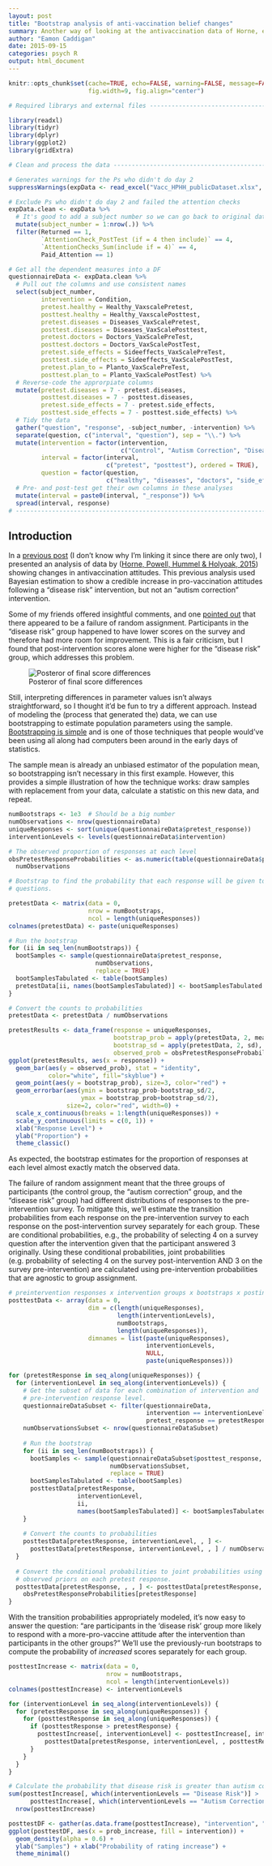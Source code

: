 ```yaml
---
layout: post
title: "Bootstrap analysis of anti-vaccination belief changes"
summary: Another way of looking at the antivaccination data of Horne, et al.
author: "Eamon Caddigan"
date: 2015-09-15
categories: psych R
output: html_document
---
```


```r
knitr::opts_chunk$set(cache=TRUE, echo=FALSE, warning=FALSE, message=FALSE,
                      fig.width=9, fig.align="center")
```

```r
# Required librarys and external files ----------------------------------------

library(readxl)
library(tidyr)
library(dplyr)
library(ggplot2)
library(gridExtra)

# Clean and process the data --------------------------------------------------

# Generates warnings for the Ps who didn't do day 2
suppressWarnings(expData <- read_excel("Vacc_HPHH_publicDataset.xlsx", sheet = 2))

# Exclude Ps who didn't do day 2 and failed the attention checks
expData.clean <- expData %>%
  # It's good to add a subject number so we can go back to original data
  mutate(subject_number = 1:nrow(.)) %>%
  filter(Returned == 1,
         `AttentionCheck_PostTest (if = 4 then include)` == 4,
         `AttentionChecks_Sum(include if = 4)` == 4,
         Paid_Attention == 1)

# Get all the dependent measures into a DF
questionnaireData <- expData.clean %>%
  # Pull out the columns and use consistent names
  select(subject_number,
         intervention = Condition,
         pretest.healthy = Healthy_VaxscalePretest,
         posttest.healthy = Healthy_VaxscalePosttest,
         pretest.diseases = Diseases_VaxScalePretest,
         posttest.diseases = Diseases_VaxScalePosttest,
         pretest.doctors = Doctors_VaxScalePreTest,
         posttest.doctors = Doctors_VaxScalePostTest,
         pretest.side_effects = Sideeffects_VaxScalePreTest,
         posttest.side_effects = Sideeffects_VaxScalePostTest,
         pretest.plan_to = Planto_VaxScalePreTest,
         posttest.plan_to = Planto_VaxScalePostTest) %>%
  # Reverse-code the approrpiate columns
  mutate(pretest.diseases = 7 - pretest.diseases,
         posttest.diseases = 7 - posttest.diseases,
         pretest.side_effects = 7 - pretest.side_effects,
         posttest.side_effects = 7 - posttest.side_effects) %>%
  # Tidy the data
  gather("question", "response", -subject_number, -intervention) %>%
  separate(question, c("interval", "question"), sep = "\\.") %>% 
  mutate(intervention = factor(intervention, 
                               c("Control", "Autism Correction", "Disease Risk")),
         interval = factor(interval, 
                           c("pretest", "posttest"), ordered = TRUE),
         question = factor(question, 
                           c("healthy", "diseases", "doctors", "side_effects", "plan_to"))) %>%
  # Pre- and post-test get their own columns in these analyses
  mutate(interval = paste0(interval, "_response")) %>%
  spread(interval, response)
# -----------------------------------------------------------------------------
```

## Introduction

In a [previous post]({{ site.url }}/psych/bayes/2015/09/03/antivax-attitudes/) (I don't know why I'm linking it since there are only two), I presented an analysis of data by ([Horne, Powell, Hummel & Holyoak, 2015](http://www.pnas.org/content/112/33/10321.abstract)) showing changes in antivaccination attitudes. This previous analysis used Bayesian estimation to show a credible increase in pro-vaccination attitudes following a "disease risk" intervention, but not an "autism correction" intervention.

Some of my friends offered insightful comments, and one [pointed out](https://twitter.com/johnclevenger/status/639795727439429632) that there appeared to be a failure of random assignment. Participants in the "disease risk" group happened to have lower scores on the survey and therefore had more room for improvement. This is a fair criticism, but I found that post-intervention scores alone were higher for the "disease risk" group, which addresses this problem. 

![Posteror of final score differences](https://pbs.twimg.com/media/COE2e8bUkAEeu8b.png:large)

Still, interpreting differences in parameter values isn't always straightforward, so I thought it'd be fun to try a different approach. Instead of modeling the (process that generated the) data, we can use bootstrapping to estimate population parameters using the sample. [Bootstrapping is simple](https://en.wikipedia.org/wiki/Bootstrapping_(statistics)) and is one of those techniques that people would've been using all along had computers been around in the early days of statistics.

The sample mean is already an unbiased estimator of the population mean, so bootstrapping isn't necessary in this first example. However, this provides a simple illustration of how the technique works: draw samples with replacement from your data, calculate a statistic on this new data, and repeat. 

```r
numBootstraps <- 1e3  # Should be a big number
numObservations <- nrow(questionnaireData)
uniqueResponses <- sort(unique(questionnaireData$pretest_response))
interventionLevels <- levels(questionnaireData$intervention)

# The observed proportion of responses at each level
obsPretestResponseProbabilities <- as.numeric(table(questionnaireData$pretest_response)) / 
  numObservations
```

```r
# Bootstrap to find the probability that each response will be given to pre-test
# questions.

pretestData <- matrix(data = 0,
                      nrow = numBootstraps, 
                      ncol = length(uniqueResponses))
colnames(pretestData) <- paste(uniqueResponses)

# Run the bootstrap
for (ii in seq_len(numBootstraps)) {
  bootSamples <- sample(questionnaireData$pretest_response, 
                        numObservations, 
                        replace = TRUE)
  bootSamplesTabulated <- table(bootSamples)
  pretestData[ii, names(bootSamplesTabulated)] <- bootSamplesTabulated
}

# Convert the counts to probabilities
pretestData <- pretestData / numObservations
```

```r
pretestResults <- data_frame(response = uniqueResponses, 
                             bootstrap_prob = apply(pretestData, 2, mean),
                             bootstrap_sd = apply(pretestData, 2, sd),
                             observed_prob = obsPretestResponseProbabilities)
ggplot(pretestResults, aes(x = response)) + 
  geom_bar(aes(y = observed_prob), stat = "identity", 
           color="white", fill="skyblue") + 
  geom_point(aes(y = bootstrap_prob), size=3, color="red") + 
  geom_errorbar(aes(ymin = bootstrap_prob-bootstrap_sd/2, 
                    ymax = bootstrap_prob+bootstrap_sd/2),
                size=2, color="red", width=0) +
  scale_x_continuous(breaks = 1:length(uniqueResponses)) +
  scale_y_continuous(limits = c(0, 1)) +
  xlab("Response Level") + 
  ylab("Proportion") + 
  theme_classic()
```

As expected, the bootstrap estimates for the proportion of responses at each level almost exactly match the observed data.

The failure of random assignment meant that the three groups of participants (the control group, the "autism correction" group, and the "disease risk" group) had different distributions of responses to the pre-intervention survey. To mitigate this, we'll estimate the transition probabilities from each response on the pre-intervention survey to each response on the post-intervention survey separately for each group. These are conditional probabilities, e.g., the probability of selecting 4 on a survey question after the intervention given that the participant answered 3 originally. Using these conditional probabilities, joint probabilities (e.g. probability of selecting 4 on the survey post-intervention AND 3 on the survey pre-intervention) are calculated using pre-intervention probabilities that are agnostic to group assignment. 

```r

# preintervention responses x intervention groups x bootstraps x postintervention responses
posttestData <- array(data = 0,
                      dim = c(length(uniqueResponses),
                              length(interventionLevels),
                              numBootstraps, 
                              length(uniqueResponses)),
                      dimnames = list(paste(uniqueResponses),
                                      interventionLevels,
                                      NULL,
                                      paste(uniqueResponses)))

for (pretestResponse in seq_along(uniqueResponses)) {
  for (interventionLevel in seq_along(interventionLevels)) {
    # Get the subset of data for each combination of intervention and
    # pre-intervention response level.
    questionnaireDataSubset <- filter(questionnaireData,
                                      intervention == interventionLevels[interventionLevel],
                                      pretest_response == pretestResponse)
    numObservationsSubset <- nrow(questionnaireDataSubset)
    
    # Run the bootstrap
    for (ii in seq_len(numBootstraps)) {
      bootSamples <- sample(questionnaireDataSubset$posttest_response, 
                            numObservationsSubset, 
                            replace = TRUE)
      bootSamplesTabulated <- table(bootSamples)
      posttestData[pretestResponse, 
                   interventionLevel, 
                   ii, 
                   names(bootSamplesTabulated)] <- bootSamplesTabulated
    }
    
    # Convert the counts to probabilities
    posttestData[pretestResponse, interventionLevel, , ] <- 
      posttestData[pretestResponse, interventionLevel, , ] / numObservationsSubset
  }
  
  # Convert the conditional probabilities to joint probabilities using the 
  # observed priors on each pretest response.
  posttestData[pretestResponse, , , ] <- posttestData[pretestResponse, , , ] *
    obsPretestResponseProbabilities[pretestResponse]
}
```

With the transition probabilities appropriately modeled, it's now easy to answer the question: "are participants in the 'disease risk' group more likely to respond with a more-pro-vaccine attitude after the intervention than participants in the other groups?" We'll use the previously-run bootstraps to compute the probability of *increased* scores separately for each group.

```r
posttestIncrease <- matrix(data = 0, 
                           nrow = numBootstraps,
                           ncol = length(interventionLevels))
colnames(posttestIncrease) <- interventionLevels

for (interventionLevel in seq_along(interventionLevels)) {
  for (pretestResponse in seq_along(uniqueResponses)) {
    for (posttestResponse in seq_along(uniqueResponses)) {
      if (posttestResponse > pretestResponse) {
        posttestIncrease[, interventionLevel] <- posttestIncrease[, interventionLevel] +
          posttestData[pretestResponse, interventionLevel, , posttestResponse]
      }
    }
  }
}

# Calculate the probability that disease risk is greater than autism correction
sum(posttestIncrease[, which(interventionLevels == "Disease Risk")] > 
      posttestIncrease[, which(interventionLevels == "Autism Correction")]) / 
  nrow(posttestIncrease)
```

```r
posttestDF <- gather(as.data.frame(posttestIncrease), "intervention", "prob_increase")
ggplot(posttestDF, aes(x = prob_increase, fill = intervention)) + 
  geom_density(alpha = 0.6) + 
  ylab("Samples") + xlab("Probability of rating increase") + 
  theme_minimal()
```
